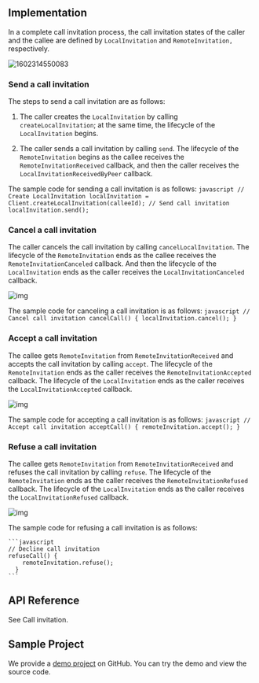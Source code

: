 <PlatformWrapper platform="web">
        
## Implementation

In a complete call invitation process, the call invitation states of the caller and the callee are defined by `LocalInvitation` and `RemoteInvitation,` respectively.

![1602314550083](https://web-cdn.agora.io/docs-files/1602314550083)

### Send a call invitation

The steps to send a call invitation are as follows:

1.  The caller creates the `LocalInvitation` by calling `createLocalInvitation`; at the same time, the lifecycle of the `LocalInvitation` begins.

2.  The caller sends a call invitation by calling `send`. The lifecycle of the `RemoteInvitation` begins as the callee receives the `RemoteInvitationReceived` callback, and then the caller receives the `LocalInvitationReceivedByPeer` callback.

The sample code for sending a call invitation is as follows:
    ```javascript
    // Create LocalInvitation
    localInvitation = Client.createLocalInvitation(calleeId);
    // Send call invitation
    localInvitation.send();
    ```

### Cancel a call invitation

The caller cancels the call invitation by calling `cancelLocalInvitation`. The lifecycle of the `RemoteInvitation` ends as the callee receives the `RemoteInvitationCanceled` callback. And then the lifecycle of the `LocalInvitation` ends as the caller receives the `LocalInvitationCanceled` callback.

![img](https://web-cdn.agora.io/docs-files/1599102442687)

The sample code for canceling a call invitation is as follows:
    ```javascript
    // Cancel call invitation
    cancelCall() {
        localInvitation.cancel();
      }
    ```

### Accept a call invitation

The callee gets `RemoteInvitation` from `RemoteInvitationReceived` and accepts the call invitation by calling `accept`. The lifecycle of the `RemoteInvitation` ends as the caller receives the `RemoteInvitationAccepted` callback. The lifecycle of the `LocalInvitation` ends as the caller receives the `LocalInvitationAccepted` callback.

![img](https://web-cdn.agora.io/docs-files/1599102452730)

The sample code for accepting a call invitation is as follows:
    ```javascript
    // Accept call invitation
    acceptCall() {
        remoteInvitation.accept();
      }
    ```

### Refuse a call invitation

The callee gets `RemoteInvitation` from `RemoteInvitationReceived` and refuses the call invitation by calling `refuse`. The lifecycle of the `RemoteInvitation` ends as the caller receives the `RemoteInvitationRefused` callback. The lifecycle of the `LocalInvitation` ends as the caller receives the `LocalInvitationRefused` callback.

![img](https://web-cdn.agora.io/docs-files/1599102463698)

The sample code for refusing a call invitation is as follows:

    ```javascript
    // Decline call invitation
    refuseCall() {
        remoteInvitation.refuse();
      }
    ```

## API Reference

See <Link to="{{Global.SIGNALING_API_REF_WEB_ROOT}}/index.html#call-invitation-management">Call invitation</Link>.

## Sample Project

We provide a [demo project](https://github.com/AgoraIO-Usecase/Video-Calling) on GitHub. You can try the demo and view the source code.
</PlatformWrapper>
